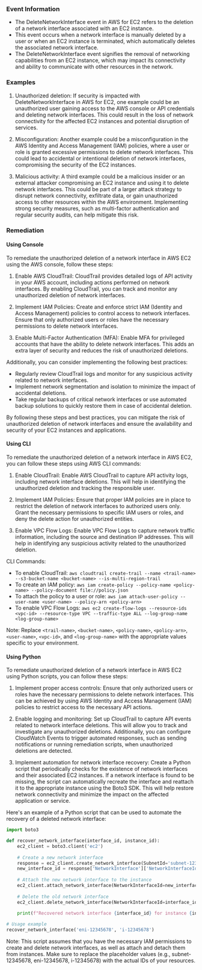 
### Event Information

- The DeleteNetworkInterface event in AWS for EC2 refers to the deletion of a network interface associated with an EC2 instance.
- This event occurs when a network interface is manually deleted by a user or when an EC2 instance is terminated, which automatically deletes the associated network interface.
- The DeleteNetworkInterface event signifies the removal of networking capabilities from an EC2 instance, which may impact its connectivity and ability to communicate with other resources in the network.


### Examples

1. Unauthorized deletion: If security is impacted with DeleteNetworkInterface in AWS for EC2, one example could be an unauthorized user gaining access to the AWS console or API credentials and deleting network interfaces. This could result in the loss of network connectivity for the affected EC2 instances and potential disruption of services.

2. Misconfiguration: Another example could be a misconfiguration in the AWS Identity and Access Management (IAM) policies, where a user or role is granted excessive permissions to delete network interfaces. This could lead to accidental or intentional deletion of network interfaces, compromising the security of the EC2 instances.

3. Malicious activity: A third example could be a malicious insider or an external attacker compromising an EC2 instance and using it to delete network interfaces. This could be part of a larger attack strategy to disrupt network connectivity, exfiltrate data, or gain unauthorized access to other resources within the AWS environment. Implementing strong security measures, such as multi-factor authentication and regular security audits, can help mitigate this risk.

### Remediation

#### Using Console

To remediate the unauthorized deletion of a network interface in AWS EC2 using the AWS console, follow these steps:

1. Enable AWS CloudTrail: CloudTrail provides detailed logs of API activity in your AWS account, including actions performed on network interfaces. By enabling CloudTrail, you can track and monitor any unauthorized deletion of network interfaces.

2. Implement IAM Policies: Create and enforce strict IAM (Identity and Access Management) policies to control access to network interfaces. Ensure that only authorized users or roles have the necessary permissions to delete network interfaces.

3. Enable Multi-Factor Authentication (MFA): Enable MFA for privileged accounts that have the ability to delete network interfaces. This adds an extra layer of security and reduces the risk of unauthorized deletions.

Additionally, you can consider implementing the following best practices:

- Regularly review CloudTrail logs and monitor for any suspicious activity related to network interfaces.
- Implement network segmentation and isolation to minimize the impact of accidental deletions.
- Take regular backups of critical network interfaces or use automated backup solutions to quickly restore them in case of accidental deletion.

By following these steps and best practices, you can mitigate the risk of unauthorized deletion of network interfaces and ensure the availability and security of your EC2 instances and applications.

#### Using CLI

To remediate the unauthorized deletion of a network interface in AWS EC2, you can follow these steps using AWS CLI commands:

1. Enable CloudTrail: Enable AWS CloudTrail to capture API activity logs, including network interface deletions. This will help in identifying the unauthorized deletion and tracking the responsible user.

2. Implement IAM Policies: Ensure that proper IAM policies are in place to restrict the deletion of network interfaces to authorized users only. Grant the necessary permissions to specific IAM users or roles, and deny the delete action for unauthorized entities.

3. Enable VPC Flow Logs: Enable VPC Flow Logs to capture network traffic information, including the source and destination IP addresses. This will help in identifying any suspicious activity related to the unauthorized deletion.

CLI Commands:
- To enable CloudTrail: `aws cloudtrail create-trail --name <trail-name> --s3-bucket-name <bucket-name> --is-multi-region-trail`
- To create an IAM policy: `aws iam create-policy --policy-name <policy-name> --policy-document file://policy.json`
- To attach the policy to a user or role: `aws iam attach-user-policy --user-name <user-name> --policy-arn <policy-arn>`
- To enable VPC Flow Logs: `aws ec2 create-flow-logs --resource-ids <vpc-id> --resource-type VPC --traffic-type ALL --log-group-name <log-group-name>`

Note: Replace `<trail-name>`, `<bucket-name>`, `<policy-name>`, `<policy-arn>`, `<user-name>`, `<vpc-id>`, and `<log-group-name>` with the appropriate values specific to your environment.

#### Using Python

To remediate unauthorized deletion of a network interface in AWS EC2 using Python scripts, you can follow these steps:

1. Implement proper access controls: Ensure that only authorized users or roles have the necessary permissions to delete network interfaces. This can be achieved by using AWS Identity and Access Management (IAM) policies to restrict access to the necessary API actions.

2. Enable logging and monitoring: Set up CloudTrail to capture API events related to network interface deletions. This will allow you to track and investigate any unauthorized deletions. Additionally, you can configure CloudWatch Events to trigger automated responses, such as sending notifications or running remediation scripts, when unauthorized deletions are detected.

3. Implement automation for network interface recovery: Create a Python script that periodically checks for the existence of network interfaces and their associated EC2 instances. If a network interface is found to be missing, the script can automatically recreate the interface and reattach it to the appropriate instance using the Boto3 SDK. This will help restore network connectivity and minimize the impact on the affected application or service.

Here's an example of a Python script that can be used to automate the recovery of a deleted network interface:

```python
import boto3

def recover_network_interface(interface_id, instance_id):
    ec2_client = boto3.client('ec2')
    
    # Create a new network interface
    response = ec2_client.create_network_interface(SubnetId='subnet-12345678')
    new_interface_id = response['NetworkInterface']['NetworkInterfaceId']
    
    # Attach the new network interface to the instance
    ec2_client.attach_network_interface(NetworkInterfaceId=new_interface_id, InstanceId=instance_id, DeviceIndex=1)
    
    # Delete the old network interface
    ec2_client.delete_network_interface(NetworkInterfaceId=interface_id)
    
    print(f"Recovered network interface {interface_id} for instance {instance_id}")

# Usage example
recover_network_interface('eni-12345678', 'i-12345678')
```

Note: This script assumes that you have the necessary IAM permissions to create and delete network interfaces, as well as attach and detach them from instances. Make sure to replace the placeholder values (e.g., subnet-12345678, eni-12345678, i-12345678) with the actual IDs of your resources.

